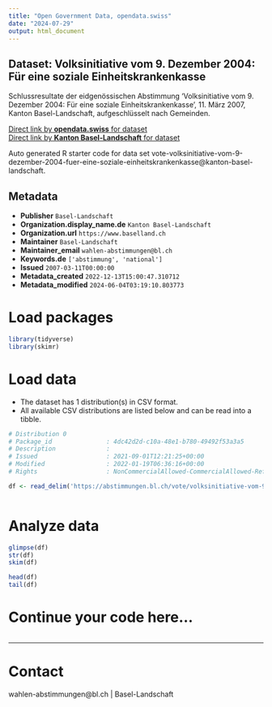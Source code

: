 ```yaml
---
title: "Open Government Data, opendata.swiss"
date: "2024-07-29"
output: html_document
---
```


## Dataset: Volksinitiative vom 9. Dezember 2004: Für eine soziale Einheitskrankenkasse

Schlussresultate der eidgenössischen Abstimmung 'Volksinitiative vom 9. Dezember 2004: Für eine soziale Einheitskrankenkasse', 11. März 2007, Kanton Basel-Landschaft, aufgeschlüsselt nach Gemeinden.

[Direct link by **opendata.swiss** for dataset](https://opendata.swiss/de/dataset/volksinitiative-vom-9-dezember-2004-fur-eine-soziale-einheitskrankenkasse)<br>
[Direct link by **Kanton Basel-Landschaft** for dataset](https://abstimmungen.bl.ch/vote/volksinitiative-vom-9-dezember-2004-fuer-eine-soziale-einheitskrankenkasse/data)

Auto generated R starter code for data set vote-volksinitiative-vom-9-dezember-2004-fuer-eine-soziale-einheitskrankenkasse@kanton-basel-landschaft.

## Metadata

- **Publisher** `Basel-Landschaft`
- **Organization.display_name.de** `Kanton Basel-Landschaft`
- **Organization.url** `https://www.baselland.ch`
- **Maintainer** `Basel-Landschaft`
- **Maintainer_email** `wahlen-abstimmungen@bl.ch`
- **Keywords.de** `['abstimmung', 'national']`
- **Issued** `2007-03-11T00:00:00`
- **Metadata_created** `2022-12-13T15:00:47.310712`
- **Metadata_modified** `2024-06-04T03:19:10.803773`


# Load packages

```r

library(tidyverse)
library(skimr)

```

# Load data

-   The dataset has 1 distribution(s) in CSV format.
-   All available CSV distributions are listed below and can be read into a tibble.

```r

# Distribution 0
# Package_id               : 4dc42d2d-c10a-48e1-b780-49492f53a3a5
# Description              : 
# Issued                   : 2021-09-01T12:21:25+00:00
# Modified                 : 2022-01-19T06:36:16+00:00
# Rights                   : NonCommercialAllowed-CommercialAllowed-ReferenceRequired

df <- read_delim('https://abstimmungen.bl.ch/vote/volksinitiative-vom-9-dezember-2004-fuer-eine-soziale-einheitskrankenkasse/data-csv')



```

# Analyze data

```r

glimpse(df)
str(df)
skim(df)

head(df)
tail(df)

```

# Continue your code here...

```r

```

------------------------------------------------------------------------

# Contact

wahlen-abstimmungen@bl.ch | Basel-Landschaft
